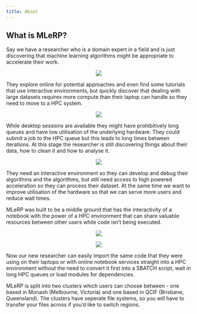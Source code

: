 ```yaml
---
title: About
---
```

## What is MLeRP?
Say we have a researcher who is a domain expert in a field and is just discovering that machine learning algorithms might be appropriate to accelerate their work. 

<p style="text-align: center;">![](./images/before-after.png)</p>

They explore online for potential approaches and even find some tutorials that use interactive environments, but quickly discover that dealing with large datasets requires more compute than their laptop can handle so they need to move to a HPC system. 

<p style="text-align: center;">![](./images/notebook-cat.png)</p>

While desktop sessions are available they might have prohibitively long queues and have low utilisation of the underlying hardware. They could submit a job to the HPC queue but this leads to long times between iterations. At this stage the researcher is still discovering things about their data, how to clean it and how to analyse it. 

<p style="text-align: center;">![](./images/hpc-cat.png)</p>

They need an interactive environment so they can develop and debug their algorithms and the algorithms, but still need access to high powered acceleration so they can process their dataset. At the same time we want to improve utilisation of the hardware so that we can serve more users and reduce wait times.

MLeRP was built to be a middle ground that has the interactivity of a notebook with the power of a HPC environment that can share valuable resources between other users while code isn’t being executed. 

<p style="text-align: center;">![](./images/mlerp-rings.png)</p>
<p style="text-align: center;">![](./images/captain-research-cloud.png)</p>

Now our new researcher can easily import the same code that they were using on their laptops or with online notebook services straight into a HPC environment without the need to convert it first into a SBATCH script, wait in long HPC queues or load modules for dependencies. 

MLeRP is split into two clusters which users can choose between - one based in Monash (Melbourne, Victoria) and one based in QCIF (Brisbane, Queensland). The clusters have seperate file systems, so you will have to transfer your files across if you'd like to switch regions.

<!-- ## Monash
Reference: https://docs.massive.org.au/M3/m3users.html#system-configuration

Total number of cores: X

Total number of GPU cores: X CUDA cores

Total memory: X TBytes

Storage capacity: X PBytes Lustre parallel file system

Network: X cards

### Compute

| Name | Partition | Nodes | CPU Cores per node | Total CPU cores in partition | Memory per node (GB) | CPU Speed | Processor model | Codename |
|-|-|-|-|-|-|-|-|-|
|x|x|x|x|x|x|x|x|x|

### GPU Compute

| Name | Partition | Nodes | CPU Cores per node | Total CPU cores in partition | Memory per node (GB) | Number of GPUs per node | Total GPUs in partition | GPU model | GPU cores per card | CPU Speed | Processor model | Codename |
|-|-|-|-|-|-|-|-|-|-|-|-|-|
|x|x|x|x|x|x|x|x|x|x|x|x|x|

### Remote desktops through the CVL
I assume we cut this?

## QCIF
Total number of cores: X

Total number of GPU cores: X CUDA cores

Total memory: X TBytes

Storage capacity: X PBytes Lustre parallel file system

Network: X cards

### Compute

| Name | Partition | Nodes | CPU Cores per node | Total CPU cores in partition | Memory per node (GB) | CPU Speed | Processor model | Codename |
|-|-|-|-|-|-|-|-|-|
|x|x|x|x|x|x|x|x|x|

### GPU Compute


| Name | Partition | Nodes | CPU Cores per node | Total CPU cores in partition | Memory per node (GB) | Number of GPUs per node | Total GPUs in partition | GPU model | GPU cores per card | CPU Speed | Processor model | Codename |
|-|-|-|-|-|-|-|-|-|-|-|-|-|
|x|x|x|x|x|x|x|x|x|x|x|x|x|

### Remote desktops through the CVL
I assume we cut this? -->